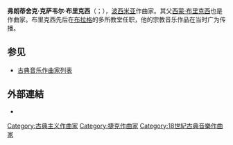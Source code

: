 {{Infobox classical
| 中文名       = 布里克西
| 画像         = 
| 附注         =      
| 原文名       = František Xaver Brixi
| 国别         = 捷克   
| 出生日期     = {{birth date|1732|1|2}}
| 出生地       = 布拉格
| 逝世日期     = {{death date and age|1771|10|14|1732|1|2}}
| 逝世地       = 布拉格
| 所属时期     = 古典主义
| 所属乐派     = 
| 擅长作品类型 = 管弦乐，宗教音乐
| 代表作       = 管风琴协奏曲，大量清唱剧，弥撒等
| 师从         = 
| 学生         = 
| 官方网站     = 
}}

'''弗朗蒂舍克·克萨韦尔·布里克西'''（{{lang-cs|František Xaver Brixi}}；{{bd|1732年|1月2日|1771年|10月14日|catIdx=B}}），[[波西米亚|波西米亚]]作曲家。其父[[西蒙·布里克西|西蒙·布里克西]]也是作曲家。布里克西先后在[[布拉格|布拉格]]的多所教堂任职，他的宗教音乐作品在当时广为传播。

== 参见 ==
{{Portal box|古典音樂}}
* [[古典音乐作曲家列表|古典音乐作曲家列表]]

== 外部連結 ==
* {{ChoralWiki}}

{{Authority control}}

{{DEFAULTSORT:Brixi, Frantisek}}
[[Category:古典主义作曲家|Category:古典主义作曲家]]
[[Category:捷克作曲家|Category:捷克作曲家]]
[[Category:18世紀古典音樂作曲家|Category:18世紀古典音樂作曲家]]